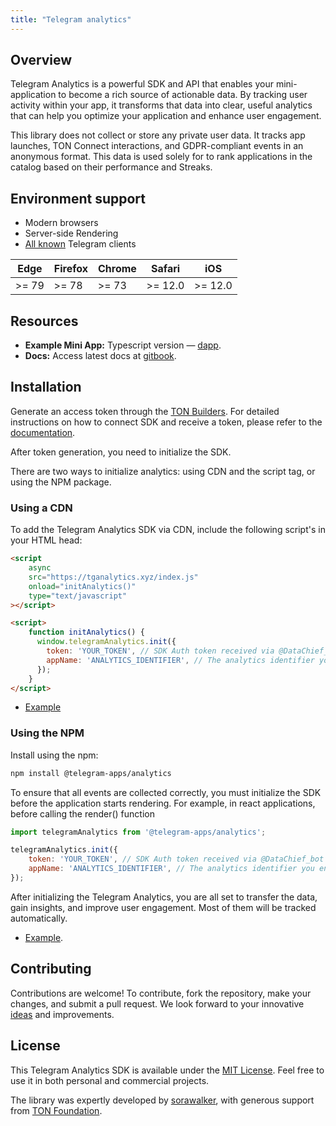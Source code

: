 ```yaml
---
title: "Telegram analytics"
---
```


## Overview

Telegram Analytics is a powerful SDK and API that enables your mini-application to become a rich source of actionable data. By tracking user activity within your app, it transforms that data into clear, useful analytics that can help you optimize your application and enhance user engagement.

This library does not collect or store any private user data. It tracks app launches, TON Connect interactions, and GDPR-compliant events in an anonymous format. This data is used solely for to rank applications in the catalog based on their performance and Streaks.

## Environment support

- Modern browsers
- Server-side Rendering
- [All known](https://telegram.org/apps) Telegram clients

| <Icon icon="/resources/images/tma-browsers-icons/edge_48x48.png" /> Edge | <Icon icon="/resources/images/tma-browsers-icons/firefox_48x48.png" /> Firefox | <Icon icon="/resources/images/tma-browsers-icons/chrome_48x48.png" /> Chrome | <Icon icon="/resources/images/tma-browsers-icons/safari_48x48.png" /> Safari | <Icon icon="/resources/images/tma-browsers-icons/safari_48x48.png" /> iOS |
|--------------------------------------------------------------------------|--------------------------------------------------------------------------------|------------------------------------------------------------------------------|------------------------------------------------------------------------------|---------------------------------------------------------------------------|
| \>= 79                                                                   | \>= 78                                                                         | \>= 73                                                                       | \>= 12.0                                                                     | \>= 12.0                                                                  |

## Resources

- **Example Mini App:** Typescript version — [dapp](https://github.com/Dimitreee/demo-dapp-with-analytics).
- **Docs:** Access latest docs at [gitbook](https://docs.tganalytics.xyz/).

## Installation

Generate an access token through the [TON Builders](https://builders.ton.org). For detailed instructions on how to connect SDK and receive a token, please refer to the [documentation](https://docs.tganalytics.xyz/).

After token generation, you need to initialize the SDK.

There are two ways to initialize analytics: using CDN and the script tag, or using the NPM package.

### Using a CDN

To add the Telegram Analytics SDK via CDN, include the following script's in your HTML head:

```html
<script
    async
    src="https://tganalytics.xyz/index.js"
    onload="initAnalytics()"
    type="text/javascript"
></script>
```

```html
<script>
    function initAnalytics() {
      window.telegramAnalytics.init({
        token: 'YOUR_TOKEN', // SDK Auth token received via @DataChief_bot
        appName: 'ANALYTICS_IDENTIFIER', // The analytics identifier you entered in @DataChief_bot
      });
    }
</script>
```

- [Example](https://github.com/sorawalker/demo-dapp-with-analytics/blob/patch-1/index.html)

### Using the NPM

Install using the npm:

```sh icon="npm"
npm install @telegram-apps/analytics
```

To ensure that all events are collected correctly, you must initialize the SDK before the application starts rendering. For example, in react applications, before calling the render() function

```javascript
import telegramAnalytics from '@telegram-apps/analytics';

telegramAnalytics.init({
    token: 'YOUR_TOKEN', // SDK Auth token received via @DataChief_bot
    appName: 'ANALYTICS_IDENTIFIER', // The analytics identifier you entered in @DataChief_bot
});
```

After initializing the Telegram Analytics, you are all set to transfer the data, gain insights, and improve user engagement. Most of them will be tracked automatically.

- [Example](https://github.com/sorawalker/demo-dapp-with-analytics/blob/master/src/main.tsx).

## Contributing

Contributions are welcome! To contribute, fork the repository, make your changes, and submit a pull request. We look forward to your innovative [ideas](https://github.com/Telegram-Mini-Apps/TelegramAnalytics/pulls) and improvements.

## License

This Telegram Analytics SDK is available under the [MIT License](https://opensource.org/license/mit). Feel free to use it in both personal and commercial projects.

The library was expertly developed by [sorawalker](https://github.com/sorawalker), with generous support from [TON Foundation](https://github.com/ton-society/grants-and-bounties/).
